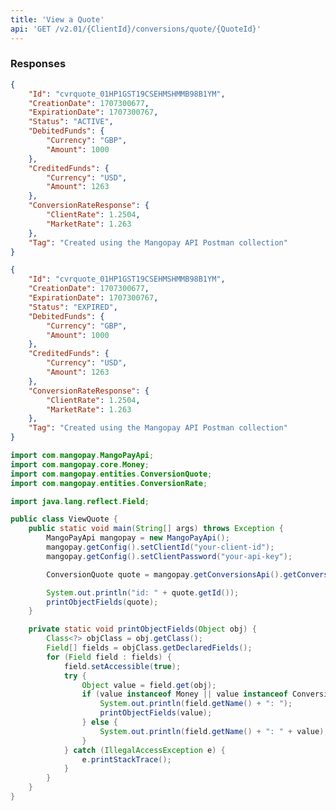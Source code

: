 ```yaml
---
title: 'View a Quote'  
api: 'GET /v2.01/{ClientId}/conversions/quote/{QuoteId}'  
---
```


  

### Responses  

<AccordionGroup><Accordion title="200 - Active">  

<IdResponse />  

<CreationDateResponse />  

<ExpirationDateResponse />  

<StatusResponse />  

<DebitedFundsResponse />  

<CreditedFundsResponse />  

<ConversionRateResponseResponse />  

<TagResponse /></Accordion><Accordion title="200 - Expired">  

<IdResponse />  

<CreationDateResponse />  

<ExpirationDateResponse />  

<StatusResponse />  

<DebitedFundsResponse />  

<CreditedFundsResponse />  

<ConversionRateResponseResponse />  

<TagResponse /></Accordion></AccordionGroup>  

<ResponseExample>  

```json 200 - Active  
{
    "Id": "cvrquote_01HP1GST19CSEHMSHMMB98B1YM",
    "CreationDate": 1707300677,
    "ExpirationDate": 1707300767,
    "Status": "ACTIVE",
    "DebitedFunds": {
        "Currency": "GBP",
        "Amount": 1000
    },
    "CreditedFunds": {
        "Currency": "USD",
        "Amount": 1263
    },
    "ConversionRateResponse": {
        "ClientRate": 1.2504,
        "MarketRate": 1.263
    },
    "Tag": "Created using the Mangopay API Postman collection"
}  
 ```  

```json 200 - Expired  
{
    "Id": "cvrquote_01HP1GST19CSEHMSHMMB98B1YM",
    "CreationDate": 1707300677,
    "ExpirationDate": 1707300767,
    "Status": "EXPIRED",
    "DebitedFunds": {
        "Currency": "GBP",
        "Amount": 1000
    },
    "CreditedFunds": {
        "Currency": "USD",
        "Amount": 1263
    },
    "ConversionRateResponse": {
        "ClientRate": 1.2504,
        "MarketRate": 1.263
    },
    "Tag": "Created using the Mangopay API Postman collection"
}  
 ```  

</ResponseExample>

<RequestExample>  
  
```java Java  
import com.mangopay.MangoPayApi;
import com.mangopay.core.Money;
import com.mangopay.entities.ConversionQuote;
import com.mangopay.entities.ConversionRate;

import java.lang.reflect.Field;

public class ViewQuote {
    public static void main(String[] args) throws Exception {
        MangoPayApi mangopay = new MangoPayApi();
        mangopay.getConfig().setClientId("your-client-id");
        mangopay.getConfig().setClientPassword("your-api-key");

        ConversionQuote quote = mangopay.getConversionsApi().getConversionQuote("cvrquote_01HTFARNTMH993KYYNC8MZ2KH8");

        System.out.println("id: " + quote.getId());
        printObjectFields(quote);
    }

    private static void printObjectFields(Object obj) {
        Class<?> objClass = obj.getClass();
        Field[] fields = objClass.getDeclaredFields();
        for (Field field : fields) {
            field.setAccessible(true);
            try {
                Object value = field.get(obj);
                if (value instanceof Money || value instanceof ConversionRate) {
                    System.out.println(field.getName() + ": ");
                    printObjectFields(value); 
                } else {
                    System.out.println(field.getName() + ": " + value);
                }
            } catch (IllegalAccessException e) {
                e.printStackTrace();
            }
        }
    }
}
```  

  
</RequestExample>